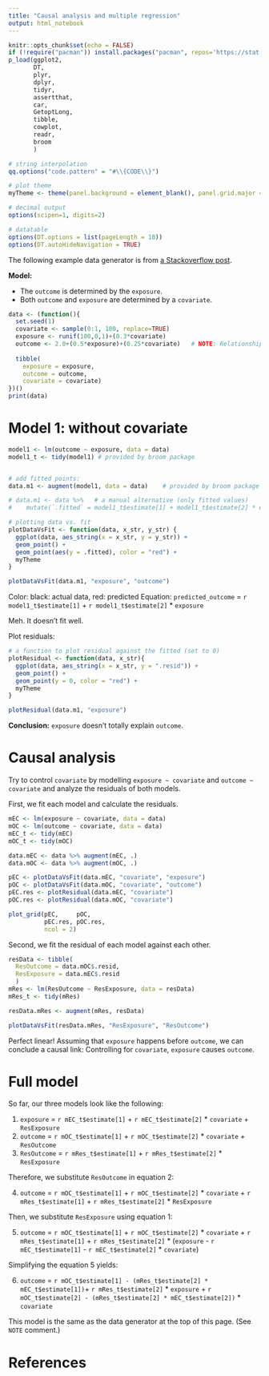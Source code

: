 ```yaml
---
title: "Causal analysis and multiple regression"
output: html_notebook
---
```


```r
knitr::opts_chunk$set(echo = FALSE)
if (!require("pacman")) install.packages("pacman", repos='https://stat.ethz.ch/CRAN/'); library(pacman)
p_load(ggplot2, 
       DT, 
       plyr,
       dplyr, 
       tidyr,
       assertthat,
       car,
       GetoptLong,
       tibble,
       cowplot,
       readr,
       broom
       )

# string interpolation
qq.options("code.pattern" = "#\\{CODE\\}") 

# plot theme
myTheme <- theme(panel.background = element_blank(), panel.grid.major = element_line(color="lightgrey", size = 0.2))

# decimal output
options(scipen=1, digits=2)

# datatable
options(DT.options = list(pageLength = 10))
options(DT.autoHideNavigation = TRUE)
```

The following example data generator is from [a Stackoverflow post][1]. 

__Model:__

* The `outcome` is determined by the `exposure`. 
* Both `outcome` and `exposure` are determined by a `covariate`.
```r
data <- (function(){
  set.seed(1)
  covariate <- sample(0:1, 100, replace=TRUE)
  exposure <- runif(100,0,1)+(0.3*covariate)
  outcome <- 2.0+(0.5*exposure)+(0.25*covariate)   # NOTE: Relationship of the three variables
  
  tibble(
    exposure = exposure,
    outcome = outcome,
    covariate = covariate)
})()
print(data)
```

# Model 1: without covariate
```r
model1 <- lm(outcome ~ exposure, data = data)
model1_t <- tidy(model1) # provided by broom package


# add fitted points:
data.m1 <- augment(model1, data = data)    # provided by broom package

# data.m1 <- data %>%   # a manual alternative (only fitted values)
#    mutate(`.fitted` = model1_t$estimate[1] + model1_t$estimate[2] * exposure)   

# plotting data vs. fit
plotDataVsFit <- function(data, x_str, y_str) {
  ggplot(data, aes_string(x = x_str, y = y_str)) +
  geom_point() +
  geom_point(aes(y = .fitted), color = "red") +
  myTheme
}

plotDataVsFit(data.m1, "exposure", "outcome")

```
Color: black: actual data, red: predicted
Equation: `predicted_outcome` = `r model1_t$estimate[1]` + `r model1_t$estimate[2]` * `exposure`

Meh. It doesn't fit well.

Plot residuals:
```r
# a function to plot residual against the fitted (set to 0)
plotResidual <- function(data, x_str){
  ggplot(data, aes_string(x = x_str, y = ".resid")) +
  geom_point() +
  geom_point(y = 0, color = "red") +
  myTheme
}

plotResidual(data.m1, "exposure")
```
__Conclusion:__ `exposure` doesn't totally explain `outcome`.



# Causal analysis
Try to control `covariate` by modelling `exposure ~ covariate` and `outcome ~ covariate` and analyze the residuals of both models.

First, we fit each model and calculate the residuals.
```r
mEC <- lm(exposure ~ covariate, data = data)
mOC <- lm(outcome ~ covariate, data = data)
mEC_t <- tidy(mEC)
mOC_t <- tidy(mOC)

data.mEC <- data %>% augment(mEC, .)
data.mOC <- data %>% augment(mOC, .)

pEC <- plotDataVsFit(data.mEC, "covariate", "exposure")
pOC <- plotDataVsFit(data.mOC, "covariate", "outcome")
pEC.res <- plotResidual(data.mEC, "covariate")
pOC.res <- plotResidual(data.mOC, "covariate")

plot_grid(pEC,     pOC,
          pEC.res, pOC.res, 
          ncol = 2)
```


Second, we fit the residual of each model against each other.
```r
resData <- tibble(
  ResOutcome = data.mOC$.resid,
  ResExposure = data.mEC$.resid
  )
mRes <- lm(ResOutcome ~ ResExposure, data = resData)
mRes_t <- tidy(mRes)

resData.mRes <- augment(mRes, resData)

plotDataVsFit(resData.mRes, "ResExposure", "ResOutcome")
```

Perfect linear! Assuming that `exposure` happens before `outcome`, we can conclude a causal link: Controlling for `covariate`, `exposure` causes `outcome`.

# Full model

So far, our three models look like the following:


1. `exposure` = `r mEC_t$estimate[1]` + `r mEC_t$estimate[2]` * `covariate` + `ResExposure`
2. `outcome` = `r mOC_t$estimate[1]` + `r mOC_t$estimate[2]` * `covariate` + `ResOutcome`
3. `ResOutcome` = `r mRes_t$estimate[1]` + `r mRes_t$estimate[2]` * `ResExposure`

Therefore, we substitute `ResOutcome` in equation 2:

4. `outcome` = `r mOC_t$estimate[1]` + `r mOC_t$estimate[2]` * `covariate` + `r mRes_t$estimate[1]` + `r mRes_t$estimate[2]` * `ResExposure`

Then, we substitute `ResExposure` using equation 1:

5. `outcome` = `r mOC_t$estimate[1]` + `r mOC_t$estimate[2]` * `covariate` + `r mRes_t$estimate[1]` + `r mRes_t$estimate[2]` * (`exposure` - `r mEC_t$estimate[1]` - `r mEC_t$estimate[2]` * `covariate`)

Simplifying the equation 5 yields:

6. `outcome` = `r mOC_t$estimate[1] - (mRes_t$estimate[2] * mEC_t$estimate[1])`+ `r mRes_t$estimate[2]` * `exposure`  + `r mOC_t$estimate[2] - (mRes_t$estimate[2] * mEC_t$estimate[2])` * `covariate` 


This model is the same as the data generator at the top of this page. (See `NOTE` comment.)


# References
[1]: http://stats.stackexchange.com/questions/17336/how-exactly-does-one-control-for-other-variables)
